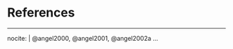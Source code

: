 <!--
The bib chunk below must go last in this document according to how R Markdown renders.  More info is at http://rmarkdown.rstudio.com/authoring_bibliographies_and_citations.html
-->

\backmatter

<!-- 
If you'd like to change the name of the bibliography to something else,
delete "References" and replace it.
-->

# References {-}
<!--
This manually sets the header for this unnumbered chapter.
-->
\markboth{References}{References}
<!--
To remove the indentation of the first entry.
-->
\noindent

<!--
To create a hanging indent and spacing between entries. This line may need 
to be removed for styles that don't require the hanging indent.
-->

\setlength{\parindent}{-0.20in}

<!--
This is just for testing with more citations for the bibliography at the end.  Add other entries into the list here if you'd like them to appear in the bibliography even if they weren't explicitly cited in the document.
    # Huffman, D. A. (1952). A method for the construction of minimum-redundancy codes. Proceedings of the IRE, 40(9), 1098-1101.
    # Sayood, K. (2017). Introduction to data compression. Academic Press.
	# Witten, I. H., Neal, R. M., & Cleary, J. G. (1987). Arithmetic coding for data compression. Communications of the ACM, 30(6), 520-540.
    # Sayood, K. (2017). Introduction to data compression. Academic Press.
	# Pratas, Diogo & Pinho, Armando. (2018). A DNA Sequence Corpus for Compression Benchmark. 208-215. 10.1007/978-3-319-98702-6_25.

-->

---
nocite: | 
  @angel2000, @angel2001, @angel2002a
...
